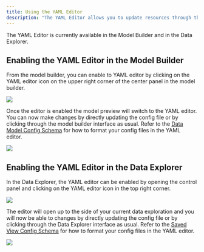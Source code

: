 ```yaml
---
title: Using the YAML Editor
description: "The YAML Editor allows you to update resources through the app using [DataOps](index.md) configs. The editor allows you to easily iterate on Glean resources as code and see changes in realtime. You can save your changes and explore via the application as usual while the YAML editor is enabled. Configs can also be copied directly from the editor into future data ops builds."
---
```


The YAML Editor is currently available in the Model Builder and in the Data Explorer.

## Enabling the YAML Editor in the Model Builder

From the model builder, you can enable to YAML editor by clicking on the YAML editor icon on the upper right corner of the center panel in the model builder.

<img src="/imgs/select-code-editor-model-builder.png" />

Once the editor is enabled the model preview will switch to the YAML editor. You can now make changes by directly updating the config file or by clicking through the model builder interface as usual. Refer to the [Data Model Config Schema](/data-ops/config-schema/Data-Model) for how to format your config files in the YAML editor.

<img src="imgs/code-editor-model-builder.png" />

## Enabling the YAML Editor in the Data Explorer

In the Data Explorer, the YAML editor can be enabled by opening the control panel and clicking on the YAML editor icon in the top right corner.

<img src="/imgs/code-editor-control-panel.png" />

The editor will open up to the side of your current data exploration and you will now be able to changes by directly updating the config file or by clicking through the Data Explorer interface as usual. Refer to the [Saved View Config Schema](config-schema/Saved-View.md) for how to format your config files in the YAML editor.

<img src="/imgs/code-editor-explore.png"/>
